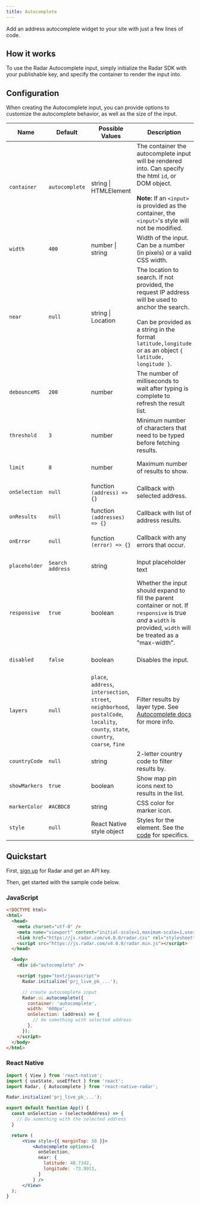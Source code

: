 ```yaml
---
title: Autocomplete
---
```


Add an address autocomplete widget to your site with just a few lines of code.

<AutocompleteInput />

## How it works

To use the Radar Autocomplete input, simply initialize the Radar SDK with your publishable key, and specify the container to render the input into.

## Configuration

When creating the Autocomplete input, you can provide options to customize the autocomplete behavior, as well as the size of the input.

<div class="full-width-table">

| Name  | Default | Possible Values | Description           | SDK availability |
|-------|---------|-----------------|-----------------------|------------------|
|`container` |`autocomplete` |string \| HTMLElement |The container the autocomplete input will be rendered into. Can specify the html `id`, or DOM object. <br /><br /><b>Note:</b> If an `<input>` is provided as the container, the `<input>`'s style will not be modified. |Web|
|`width` |`400` |number \| string |Width of the input. Can be a number (in pixels) or a valid CSS width.|Web|
|`near` |`null` |string \| Location | The location to search. If not provided, the request IP address will be used to anchor the search. <br /><br />Can be provided as a string in the format `latitude,longitude` or as an object `{ latitude, longitude }`. |Web, React Native|
|`debounceMS` |`200` |number |The number of milliseconds to wait after typing is complete to refresh the result list.|Web, React Native|
|`threshold` |`3` |number |Minimum number of characters that need to be typed before fetching results.|Web, React Native|
|`limit` |`8` |number |Maximum number of results to show.|Web, React Native|
|`onSelection` |`null` |function `(address) => {}`|Callback with selected address.|Web, React Native|
|`onResults` |`null` |function `(addresses) => {}`|Callback with list of address results.|Web, React Native|
|`onError` |`null` |function `(error) => {}`|Callback with any errors that occur.|Web, React Native|
|`placeholder` |`Search address` |string |Input placeholder text|Web, React Native|
|`responsive` |`true` |boolean |Whether the input should expand to fill the parent container or not. If `responsive` is true _and_ a `width` is provided, `width` will be treated as a "max-width".|Web|
|`disabled` |`false` |boolean |Disables the input.|Web, React Native|
|`layers` |`null` |`place`, `address`, `intersection`, `street`, `neighborhood`, `postalCode`, `locality`, `county`, `state`, `country`, `coarse`, `fine` |Filter results by layer type. See [Autocomplete docs](/documentation/api#query-parameters-3) for more info.|Web, React Native|
|`countryCode` |`null` |string|2-letter country code to filter results by.|Web, React Native|
|`showMarkers` |`true` |boolean |Show map pin icons next to results in the list.|Web, React Native|
|`markerColor` |`#ACBDC8` |string |CSS color for marker icon.|Web|
|`style`|`null`|React Native style object|Styles for the element. See the [code](https://github.com/radarlabs/react-native-radar/blob/be23434ba731dda7015e25b7fc3a6364ff1b311d/js/ui/autocomplete.jsx#L153) for specifics.|React Native|
</div>

## Quickstart

First, [sign up](https://radar.com/signup) for Radar and get an API key.

Then, get started with the sample code below.

### JavaScript

```html
<!DOCTYPE html>
<html>
  <head>
    <meta charset="utf-8" />
    <meta name="viewport" content="initial-scale=1,maximum-scale=1,user-scalable=no" />
    <link href="https://js.radar.com/v4.0.0/radar.css" rel="stylesheet">
    <script src="https://js.radar.com/v4.0.0/radar.min.js"></script>
  </head>

  <body>
    <div id="autocomplete" />

    <script type="text/javascript">
      Radar.initialize('prj_live_pk_...');

      // create autocomplete input
      Radar.ui.autocomplete({
        container: 'autocomplete',
        width: '600px',
        onSelection: (address) => {
          // do something with selected address
        },
      });
    </script>
  </body>
</html>
```

### React Native

```jsx
import { View } from 'react-native';
import { useState, useEffect } from 'react';
import Radar, { Autocomplete } from 'react-native-radar';

Radar.initialize('prj_live_pk_...');

export default function App() {
  const onSelection = (selectedAddress) => {
    // Do something with the selected address
  }

  return (
      <View style={{ marginTop: 50 }}>
          <Autocomplete options={
            onSelection,
            near: {
              latitude: 40.7342,
              longitude: -73.9911,
            }
          } />
      </View>
  );
}
```

